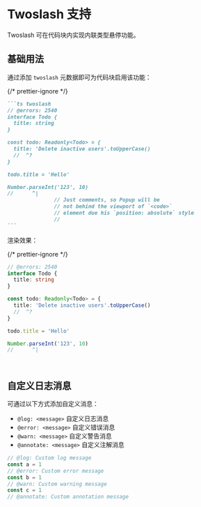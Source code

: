 # Twoslash 支持

Twoslash 可在代码块内实现内联类型悬停功能。

## 基础用法

通过添加 `twoslash` 元数据即可为代码块启用该功能：

{/* prettier-ignore */}

````md copy=false filename="Markdown"
```ts twoslash
// @errors: 2540
interface Todo {
  title: string
}

const todo: Readonly<Todo> = {
  title: 'Delete inactive users'.toUpperCase()
  //  ^?
}

todo.title = 'Hello'

Number.parseInt('123', 10)
//      ^|
               // Just comments, so Popup will be
               // not behind the viewport of `<code>`
               // element due his `position: absolute` style
               //
```
````

渲染效果：

{/* prettier-ignore */}

```ts twoslash
// @errors: 2540
interface Todo {
  title: string
}

const todo: Readonly<Todo> = {
  title: 'Delete inactive users'.toUpperCase()
  //  ^?
}

todo.title = 'Hello'

Number.parseInt('123', 10)
//      ^|




```

## 自定义日志消息

可通过以下方式添加自定义消息：

- `@log: <message>` 自定义日志消息
- `@error: <message>` 自定义错误消息
- `@warn: <message>` 自定义警告消息
- `@annotate: <message>` 自定义注解消息

```ts twoslash
// @log: Custom log message
const a = 1
// @error: Custom error message
const b = 1
// @warn: Custom warning message
const c = 1
// @annotate: Custom annotation message
```